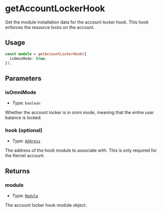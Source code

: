 # getAccountLockerHook

Get the module installation data for the account locker hook. This hook enforces the resource locks on the account.

## Usage

```typescript copy
const module = getAccountLockerHook({
  isOmniMode: true,
});
```

## Parameters

### isOmniMode

- Type: `boolean`

Whether the account locker is in omni mode, meaning that the entire user balance is locked.

### hook (optional)

- Type: [`Address`](https://viem.sh/docs/glossary/types#address)

The address of the hook module to associate with. This is only required for the Kernel account.


## Returns

### module

- Type: [`Module`](/module-sdk/glossary/types#module)

The account locker hook module object.
